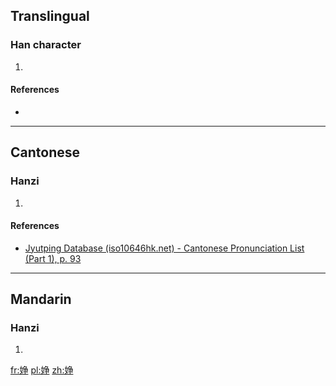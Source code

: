 ==Translingual==

===Han character===
{{Han char|rn=38|rad=女|as=08|sn=11|four=|canj=女月尸木 (VBSD), 女弓尸木 (VNSD)|ids=⿰女争}}

# {{defn|Han|sort=女08}}

====References====
* {{Han ref|kx=0264.330|dkj=06417|dj=0531.250|hdz=21060.020|uh=5A59|ud=23129}}

----

==Cantonese==

===Hanzi===
{{yue-hanzi|jyut=[[zing6]]|y=jing6}}

# {{defn|lang=yue|sort=女08}}

====References====
* [http://www.iso10646hk.net/jp/document/download.jsp Jyutping Database (iso10646hk.net) - Cantonese Pronunciation List (Part 1), p. 93]

----

==Mandarin==

===Hanzi===
{{cmn-hanzi|pin=[[jìng]] ([[jing4]]), [[wān]] ([[wan1]])|wg=ching<sup>4</sup>, wan<sup>1</sup>}}

# {{defn|lang=cmn|sort=女08}}

[[fr:婙]]
[[pl:婙]]
[[zh:婙]]